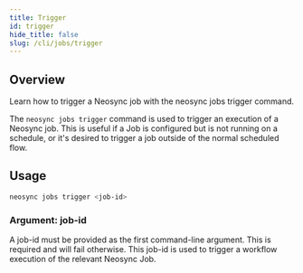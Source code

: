 ```yaml
---
title: Trigger
id: trigger
hide_title: false
slug: /cli/jobs/trigger
---
```


## Overview

Learn how to trigger a Neosync job with the neosync jobs trigger command.

The `neosync jobs trigger` command is used to trigger an execution of a Neosync job.
This is useful if a Job is configured but is not running on a schedule, or it's desired to trigger a job outside of the normal scheduled flow.

## Usage

```bash
neosync jobs trigger <job-id>
```

### Argument: job-id

A job-id must be provided as the first command-line argument. This is required and will fail otherwise.
This job-id is used to trigger a workflow execution of the relevant Neosync Job.
